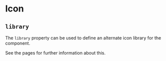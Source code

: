 
# Icon

## `library`

The `library` property can be used to define an alternate icon library for
the component.

See the <Link to="/library" text="Icon Library"/> pages for further
information about this.

<Example
  Component={Icons}
  code={IconsSrc}
/>
